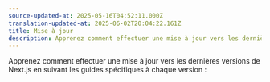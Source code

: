 ```yaml
---
source-updated-at: 2025-05-16T04:52:11.000Z
translation-updated-at: 2025-06-02T20:04:22.161Z
title: Mise à jour
description: Apprenez comment effectuer une mise à jour vers les dernières versions de Next.js.
---
```


Apprenez comment effectuer une mise à jour vers les dernières versions de Next.js en suivant les guides spécifiques à chaque version :